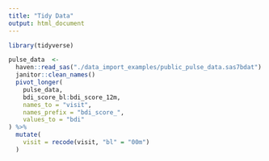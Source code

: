 ```yaml
---
title: "Tidy Data"
output: html_document
---
```


```r
library(tidyverse)
```
```r
pulse_data  <-
  haven::read_sas("./data_import_examples/public_pulse_data.sas7bdat") %>% 
  janitor::clean_names()
  pivot_longer(
    pulse_data,
    bdi_score_bl:bdi_score_12m,
    names_to = "visit",
    names_prefix = "bdi_score_",
    values_to = "bdi"
) %>% 
  mutate(
    visit = recode(visit, "bl" = "00m")
  )
```


